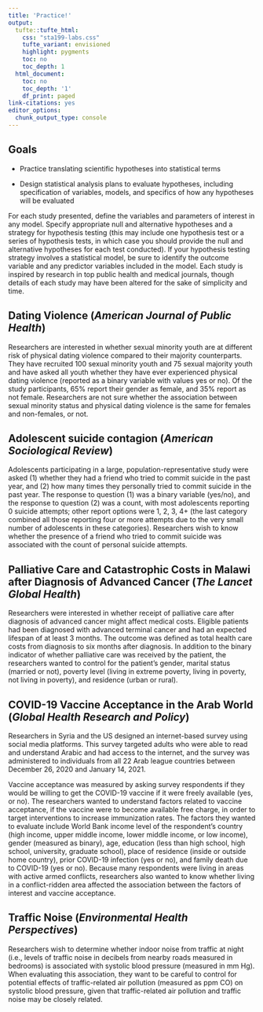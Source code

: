 ```yaml
---
title: 'Practice!'
output:
  tufte::tufte_html:    
    css: "sta199-labs.css"
    tufte_variant: envisioned
    highlight: pygments
    toc: no
    toc_depth: 1
  html_document:
    toc: no
    toc_depth: '1'
    df_print: paged
link-citations: yes
editor_options:
  chunk_output_type: console
---
```


## Goals

- Practice translating scientific hypotheses into statistical terms

- Design statistical analysis plans to evaluate hypotheses, including specification of variables, models, and specifics of how any hypotheses will be evaluated



For each study presented, define the variables and parameters of interest in any model. Specify appropriate null and alternative hypotheses and a strategy for hypothesis testing
(this may include one hypothesis test or a series of hypothesis tests, in which case you
should provide the null and alternative hypotheses for each test conducted). If your
hypothesis testing strategy involves a statistical model, be sure to identify the outcome
variable and any predictor variables included in the model. Each study is inspired by
research in top public health and medical journals, though details of each study may have been altered for the sake of simplicity and time.


## Dating Violence (*American Journal of Public Health*)

Researchers are interested in whether sexual minority youth are at different risk
of physical dating violence compared to their majority counterparts. They have
recruited 100 sexual minority youth and 75 sexual majority youth and have asked
all youth whether they have ever experienced physical dating violence (reported as
a binary variable with values yes or no). Of the study participants, 65% report their
gender as female, and 35% report as not female. Researchers are not sure whether
the association between sexual minority status and physical dating violence is the
same for females and non-females, or not.

## Adolescent suicide contagion (*American Sociological Review*)

Adolescents participating in a large, population-representative study were
asked (1) whether they had a friend who tried to commit suicide in the past year,
and (2) how many times they personally tried to commit suicide in the past year.
The response to question (1) was a binary variable (yes/no), and the response to
question (2) was a count, with most adolescents reporting 0 suicide attempts; other
report options were 1, 2, 3, 4+ (the last category combined all those reporting four
or more attempts due to the very small number of adolescents in these categories).
Researchers wish to know whether the presence of a friend who tried to commit
suicide was associated with the count of personal suicide attempts.

## Palliative Care and Catastrophic Costs in Malawi after Diagnosis of Advanced Cancer (*The Lancet Global Health*)

Researchers were interested in whether receipt of palliative care after diagnosis of advanced cancer might affect medical costs. Eligible patients had been diagnosed with advanced terminal cancer and had an expected lifespan of at least 3 months. The outcome was defined as total health care costs from diagnosis to six months after diagnosis. In addition to the binary indicator of whether palliative care was received by the patient, the researchers wanted to control for the patient's gender, marital status (married or not), poverty level (living in extreme poverty, living in poverty, not living in poverty), and residence (urban or rural).


## COVID-19 Vaccine Acceptance in the Arab World (*Global Health Research and Policy*)

Researchers in Syria and the US designed an internet-based survey using social media platforms. This survey targeted adults who were able to read and understand Arabic and had access to the internet, and the survey was administered to individuals from all 22 Arab league countries between December 26, 2020 and January 14, 2021. 

Vaccine acceptance was measured by asking survey respondents if they would be willing to get the COVID-19 vaccine if it were freely available (yes, or no). The researchers wanted to understand factors related to vaccine acceptance, if the vaccine were to become available free charge, in order to target interventions to increase immunization rates. The factors they wanted to evaluate include World Bank income level of the respondent's country (high income, upper middle income, lower middle income, or low income), gender (measured as binary), age, education (less than high school, high school, university, graduate school), place of residence (inside or outside home country), prior COVID-19 infection (yes or no), and family death due to COVID-19 (yes or no). Because many respondents were living in areas with active armed conflicts, researchers also wanted to know whether living in a conflict-ridden area affected the association between the factors of interest and vaccine acceptance.

## Traffic Noise (*Environmental Health Perspectives*)

Researchers wish to determine whether indoor noise from traffic at night (i.e., levels of
traffic noise in decibels from nearby roads measured in bedrooms) is associated with
systolic blood pressure (measured in mm Hg). When evaluating this association,
they want to be careful to control for potential effects of traffic-related air pollution (measured as ppm CO) on systolic blood pressure, given that traffic-related air
pollution and traffic noise may be closely related.









